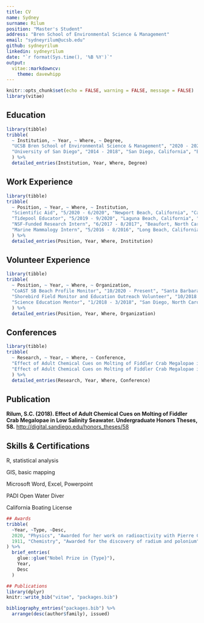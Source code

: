 ```yaml
---
title: CV
name: Sydney
surname: Rilum
position: "Master's Student"
address: "Bren School of Environmental Science & Management"
email: "sydneyrilum@ucsb.edu"
github: sydneyrilum
linkedin: sydneyrilum
date: "`r format(Sys.time(), '%B %Y')`"
output: 
  vitae::markdowncv:
    theme: davewhipp
---
```


```r
knitr::opts_chunk$set(echo = FALSE, warning = FALSE, message = FALSE)
library(vitae)
```

## Education

```r
library(tibble)
tribble(
  ~ Institution, ~ Year, ~ Where, ~ Degree,
  "UCSB Bren School of Environmental Science & Management", "2020 - 2022", "Santa Barbara, California", "Master of Environmental Science and Management",
  "University of San Diego", "2014 - 2018", "San Diego, California", "Bachelor of Arts in Environmental and Ocean Sciences",
  ) %>% 
  detailed_entries(Institution, Year, Where, Degree)
```

## Work Experience

```r
library(tibble)
tribble(
  ~ Position, ~ Year, ~ Where, ~ Institution,
  "Scientific Aid", "5/2020 - 6/2020", "Newport Beach, California", "California Department of Fish and Wildlife",
  "Tidepool Educator", "5/2019 - 9/2020", "Laguna Beach, California", "Laguna Ocean Foundation",
  "NSF-Funded Research Intern", "6/2017 - 8/2017", "Beaufort, North Carolina", "Duke University Marine Laboratory",
  "Marine Mammalogy Intern", "5/2016 - 8/2016", "Long Beach, California", "Aquarium of the Pacific",
  ) %>% 
  detailed_entries(Position, Year, Where, Institution)
```

## Volunteer Experience

```r
library(tibble)
tribble(
  ~ Position, ~ Year, ~ Where, ~ Organization,
  "CoAST SB Beach Profile Monitor", "10/2020 - Present", "Santa Barbara, California", "California Sea Grant",
  "Shorebird Field Monitor and Education Outreach Volunteer", "10/2018 - 9/2020", "Orange County, California", "OC Habitats",
  "Science Education Mentor", "1/2018 - 3/2018", "San Diego, North Carolina", "Ocean Discovery Institute",
  ) %>% 
  detailed_entries(Position, Year, Where, Organization)
```

## Conferences

```r
library(tibble)
tribble(
  ~ Research, ~ Year, ~ Where, ~ Conference,
  "Effect of Adult Chemical Cues on Molting of Fiddler Crab Megalopae in Low Salinity Seawater", "4/4/2019", "St. John's, Newfoundland, Canada", "48th Benthic Ecology Meeting",
  "Effect of Adult Chemical Cues on Molting of Fiddler Crab Megalopae in Low Salinity Seawater", "4/19/2018", "San Diego, California", "Creative Collaborations Undergraduate Research Conference",
  ) %>% 
  detailed_entries(Research, Year, Where, Conference)
```

## Publication

**Rilum, S.C. (2018). Effect of Adult Chemical Cues on Molting of Fiddler Crab Megalopae in Low Salinity Seawater. Undergraduate Honors Theses, 58.** [http://digital.sandiego.edu/honors_theses/58](http://digital.sandiego.edu/honors_theses/58)

## Skills & Certifications

R, statistical analysis

GIS, basic mapping

Microsoft Word, Excel, Powerpoint

PADI Open Water Diver

California Boating License



```r
## Awards
tribble(
  ~Year, ~Type, ~Desc,
  2020, "Physics", "Awarded for her work on radioactivity with Pierre Curie and Henri Becquerel",
  1911, "Chemistry", "Awarded for the discovery of radium and polonium"
) %>% 
  brief_entries(
    glue::glue("Nobel Prize in {Type}"),
    Year, 
    Desc
  )
```

```r
## Publications
library(dplyr)
knitr::write_bib("vitae", "packages.bib")

bibliography_entries("packages.bib") %>%
  arrange(desc(author$family), issued)
```

